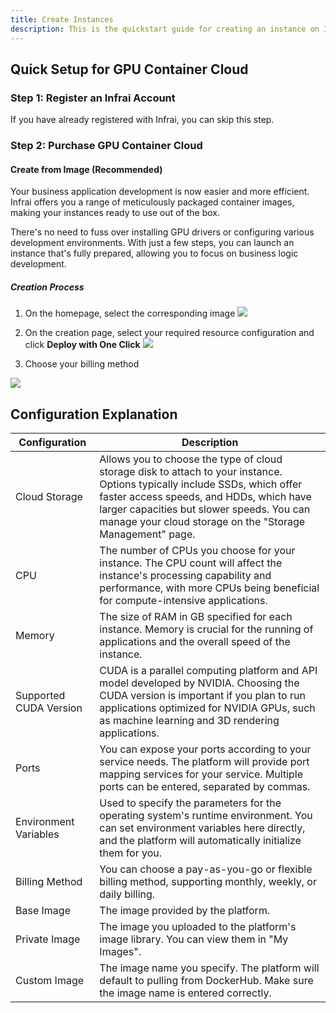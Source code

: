 ```yaml
---
title: Create Instances
description: This is the quickstart guide for creating an instance on Infrai.
---
```


## Quick Setup for GPU Container Cloud

### Step 1: Register an Infrai Account

If you have already registered with Infrai, you can skip this step.



### Step 2: Purchase GPU Container Cloud

#### Create from Image (Recommended)

Your business application development is now easier and more efficient. Infrai offers you a range of meticulously packaged container images, making your instances ready to use out of the box.

There's no need to fuss over installing GPU drivers or configuring various development environments. With just a few steps, you can launch an instance that's fully prepared, allowing you to focus on business logic development.

##### Creation Process
1. On the homepage, select the corresponding image
![](https://gpu-cloud-1312767721.cos.ap-shanghai.myqcloud.com/docs/WX20240228-153550@2x.png)

2. On the creation page, select your required resource configuration and click **Deploy with One Click**
![](https://gpu-cloud-1312767721.cos.ap-shanghai.myqcloud.com/docs/20240227-160537@2x.png)

3. Choose your billing method

![](https://gpu-cloud-1312767721.cos.ap-shanghai.myqcloud.com/docs/WX20240227-165644@2x.png)



## Configuration Explanation

| Configuration          | Description                                                                                                                                                                                                                                                                     |
| ---------------------- | ------------------------------------------------------------------------------------------------------------------------------------------------------------------------------------------------------------------------------------------------------------------------------- |
| Cloud Storage          | Allows you to choose the type of cloud storage disk to attach to your instance. Options typically include SSDs, which offer faster access speeds, and HDDs, which have larger capacities but slower speeds. You can manage your cloud storage on the "Storage Management" page. |
| CPU                    | The number of CPUs you choose for your instance. The CPU count will affect the instance's processing capability and performance, with more CPUs being beneficial for compute-intensive applications.                                                                            |
| Memory                 | The size of RAM in GB specified for each instance. Memory is crucial for the running of applications and the overall speed of the instance.                                                                                                                                     |
| Supported CUDA Version | CUDA is a parallel computing platform and API model developed by NVIDIA. Choosing the CUDA version is important if you plan to run applications optimized for NVIDIA GPUs, such as machine learning and 3D rendering applications.                                              |
| Ports                  | You can expose your ports according to your service needs. The platform will provide port mapping services for your service. Multiple ports can be entered, separated by commas.                                                                                                |
| Environment Variables  | Used to specify the parameters for the operating system's runtime environment. You can set environment variables here directly, and the platform will automatically initialize them for you.                                                                                    |
| Billing Method         | You can choose a pay-as-you-go or flexible billing method, supporting monthly, weekly, or daily billing.                                                                                                                                                                        |
| Base Image             | The image provided by the platform.                                                                                                                                                                                                                                             |
| Private Image          | The image you uploaded to the platform's image library. You can view them in "My Images".                                                                                                                                                                                       |
| Custom Image           | The image name you specify. The platform will default to pulling from DockerHub. Make sure the image name is entered correctly.                                                                                                                                                 |
